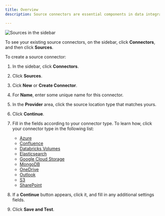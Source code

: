 ```yaml
---
title: Overview
description: Source connectors are essential components in data integration systems that establish a link between your files and the data ingestion process. They facilitate the batch processing of files, allowing for the systematic retrieval and ingestion of data stored in various file formats.

---
```


![Sources in the sidebar](/img/platform/Sources-Sidebar.png)

To see your existing source connectors, on the sidebar, click **Connectors**, and then click **Sources**.

To create a source connector:

1. In the sidebar, click **Connectors**.
2. Click **Sources**.
3. Cick **New** or **Create Connector**.
4. For **Name**, enter some unique name for this connector.
5. In the **Provider** area, click the source location type that matches yours.
6. Click **Continue**.
7. Fill in the fields according to your connector type. To learn how, click your connector type in the following list:

   - [Azure](/platform/sources/azure-blob-storage)
   - [Confluence](/platform/sources/confluence)
   - [Databricks Volumes](/platform/sources/databricks-volumes)
   - [Elasticsearch](/platform/sources/elasticsearch)
   - [Google Cloud Storage](/platform/sources/google-cloud)
   - [MongoDB](/platform/sources/mongodb)
   - [OneDrive](/platform/sources/onedrive)
   - [Outlook](/platform/sources/outlook)
   - [S3](/platform/sources/s3)
   - [SharePoint](/platform/source/sharepoint)
        
8. If a **Continue** button appears, click it, and fill in any additional settings fields.
9. Click **Save and Test**. 
